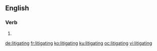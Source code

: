 ==English==

===Verb===
{{head|en|present participle}}

# {{present participle of|litigate|lang=en|nocat=1}}

[[de:litigating]]
[[fr:litigating]]
[[ko:litigating]]
[[ku:litigating]]
[[oc:litigating]]
[[vi:litigating]]